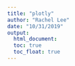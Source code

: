 ```yaml
---
title: "plotly"
author: "Rachel Lee"
date: "10/31/2019"
output: 
  html_document:
  toc: true
  toc_float: true
---
```


